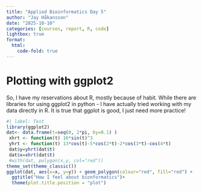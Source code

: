 ```yaml
---
title: "Applied Bioinformatics Day 5"
author: "Jay Håkansson"
date: "2025-10-10"
categories: [courses, report, R, code]
lightbox: true
format:
  html:
    code-fold: true
---
```


# Plotting with ggplot2

So, I have my reservations about R, mostly because of habit. While there are libraries for using ggplot2 in python - I have actually tried working with my data directly in R. It is true that ggplot is good, I just need more practice!

```r
#| label: Test
library(ggplot2)
dat<- data.frame(t=seq(0, 2*pi, by=0.1) )
 xhrt <- function(t) 16*sin(t)^3
 yhrt <- function(t) 13*cos(t)-5*cos(2*t)-2*cos(3*t)-cos(4*t)
 dat$y=yhrt(dat$t)
 dat$x=xhrt(dat$t)
 #with(dat, polygon(x,y, col="red"))
theme_set(theme_classic())
ggplot(dat, aes(x=x, y=y)) + geom_polygon(colour="red", fill="red") +
  ggtitle("How I feel about bionformatics")+
  theme(plot.title.position = "plot")
```

